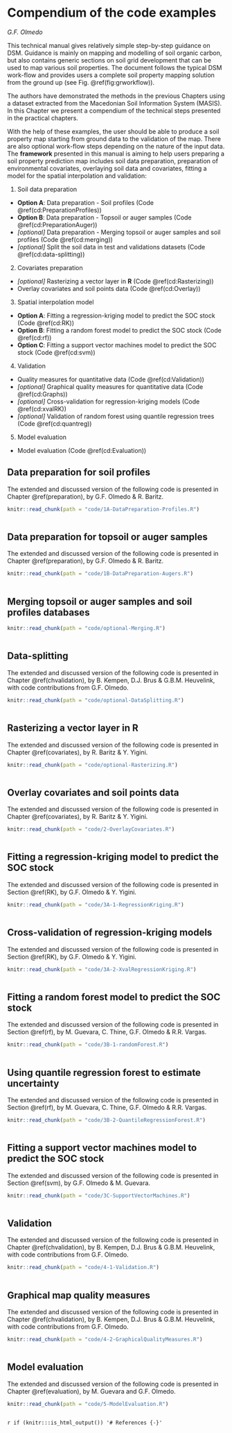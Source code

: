 # Compendium of the code examples  {#compendium}
*G.F. Olmedo*

This technical manual gives relatively simple step-by-step guidance on DSM. Guidance is mainly on mapping and modelling of soil organic carbon, but also contains generic sections on soil grid development that can be used to map various soil properties. The document follows the typical DSM work-flow and provides users a complete soil property mapping solution from the ground up (see Fig. \@ref(fig:grworkflow)). 

The authors have demonstrated the methods in the previous Chapters using a dataset extracted from the Macedonian Soil Information System (MASIS). In this Chapter we present a compendium of the technical steps presented in the practical chapters.
 
With the help of these examples, the user should be able to produce a soil property map starting from ground data to the validation of the map. There are also optional work-flow steps depending on the nature of the input data. The **framework** presented in this manual is aiming to help users preparing a soil property prediction map includes soil data preparation, preparation of environmental covariates, overlaying soil data and covariates, fitting a model for the spatial interpolation and validation:

1. Soil data preparation
  - **Option A**: Data preparation - Soil profiles (Code \@ref(cd:PreparationProfiles))
  - **Option B**: Data preparation - Topsoil or auger samples (Code \@ref(cd:PreparationAuger))
  - *[optional]* Data preparation - Merging topsoil or auger samples and soil profiles (Code \@ref(cd:merging))
  - *[optional]* Split the soil data in test and validations datasets (Code \@ref(cd:data-splitting))
2. Covariates preparation
  - *[optional]* Rasterizing a vector layer in **R** (Code \@ref(cd:Rasterizing))
  - Overlay covariates and soil points data (Code \@ref(cd:Overlay))
3. Spatial interpolation model
  - **Option A**: Fitting a regression-kriging model to predict the SOC stock (Code \@ref(cd:RK))
  - **Option B**: Fitting a random forest model to predict the SOC stock (Code \@ref(cd:rf))
  - **Option C**: Fitting a support vector machines model to predict the SOC stock (Code \@ref(cd:svm))
4. Validation
  - Quality measures for quantitative data (Code \@ref(cd:Validation))
  - *[optional]* Graphical quality measures for quantitative data (Code \@ref(cd:Graphs))
  - *[optional]* Cross-validation for regression-kriging models (Code \@ref(cd:xvalRK))
  - *[optional]* Validation of random forest using quantile regression trees (Code \@ref(cd:quantreg))
5. Model evaluation
  - Model evaluation (Code \@ref(cd:Evaluation))
  
  
\clearpage
## Data preparation for soil profiles{#cd:PreparationProfiles}

The extended and discussed version of the following code is presented in Chapter \@ref(preparation), by G.F. Olmedo & R. Baritz.


```r
knitr::read_chunk(path = "code/1A-DataPreparation-Profiles.R")
```


```r

```


\clearpage
## Data preparation for topsoil or auger samples {#cd:PreparationAuger}  

The extended and discussed version of the following code is presented in Chapter \@ref(preparation), by G.F. Olmedo & R. Baritz.


```r
knitr::read_chunk(path = "code/1B-DataPreparation-Augers.R")
```


```r

```


\clearpage
## Merging topsoil or auger samples and soil profiles databases{#cd:merging}


```r
knitr::read_chunk(path = "code/optional-Merging.R")
```


```r

```


\clearpage
## Data-splitting{#cd:data-splitting}

The extended and discussed version of the following code is presented in Chapter \@ref(chvalidation), by B. Kempen, D.J. Brus & G.B.M. Heuvelink, with code contributions from G.F. Olmedo.


```r
knitr::read_chunk(path = "code/optional-DataSplitting.R")
```


```r

```


\clearpage
## Rasterizing a vector layer in R {#cd:Rasterizing}

The extended and discussed version of the following code is presented in Chapter \@ref(covariates), by R. Baritz & Y. Yigini.


```r
knitr::read_chunk(path = "code/optional-Rasterizing.R")
```


```r

```


\clearpage
## Overlay covariates and soil points data {#cd:Overlay}

The extended and discussed version of the following code is presented in Chapter \@ref(covariates), by R. Baritz & Y. Yigini.


```r
knitr::read_chunk(path = "code/2-OverlayCovariates.R")
```


```r

```


\clearpage
##	Fitting a regression-kriging model to predict the SOC stock	{#cd:RK}

The extended and discussed version of the following code is presented in Section  \@ref(RK), by G.F. Olmedo & Y. Yigini.


```r
knitr::read_chunk(path = "code/3A-1-RegressionKriging.R")
```


```r

```


## 	Cross-validation of regression-kriging models	 {#cd:xvalRK}

The extended and discussed version of the following code is presented in Section  \@ref(RK), by G.F. Olmedo & Y. Yigini.


```r
knitr::read_chunk(path = "code/3A-2-XvalRegressionKriging.R")
```


```r

```


\clearpage
## Fitting a random forest model to predict the SOC	stock {#cd:rf}

The extended and discussed version of the following code is presented in Section \@ref(rf), by M. Guevara, C. Thine, G.F. Olmedo & R.R. Vargas.


```r
knitr::read_chunk(path = "code/3B-1-randomForest.R")
```


```r

```


\clearpage
## Using quantile regression forest to estimate uncertainty {#cd:quantreg}

The extended and discussed version of the following code is presented in Section \@ref(rf), by M. Guevara, C. Thine, G.F. Olmedo & R.R. Vargas.


```r
knitr::read_chunk(path = "code/3B-2-QuantileRegressionForest.R")
```


```r

```


\clearpage
## Fitting a support vector machines model to predict the SOC stock	{#cd:svm}

The extended and discussed version of the following code is presented in Section \@ref(svm), by G.F. Olmedo & M. Guevara.


```r
knitr::read_chunk(path = "code/3C-SupportVectorMachines.R")
```


```r

```


\clearpage
## Validation {#cd:Validation}

The extended and discussed version of the following code is presented in Chapter \@ref(chvalidation), by B. Kempen, D.J. Brus & G.B.M. Heuvelink, with code contributions from G.F. Olmedo.


```r
knitr::read_chunk(path = "code/4-1-Validation.R")
```


```r

```


\clearpage
## Graphical map quality measures {#cd:Graphs}

The extended and discussed version of the following code is presented in Chapter \@ref(chvalidation), by B. Kempen, D.J. Brus & G.B.M. Heuvelink, with code contributions from G.F. Olmedo.


```r
knitr::read_chunk(path = "code/4-2-GraphicalQualityMeasures.R")
```


```r

```


\clearpage
## Model evaluation {#cd:Evaluation}

The extended and discussed version of the following code is presented in Chapter \@ref(evaluation), by M. Guevara and G.F. Olmedo.


```r
knitr::read_chunk(path = "code/5-ModelEvaluation.R")
```


```r

```


`r if (knitr:::is_html_output()) '# References {-}'`
